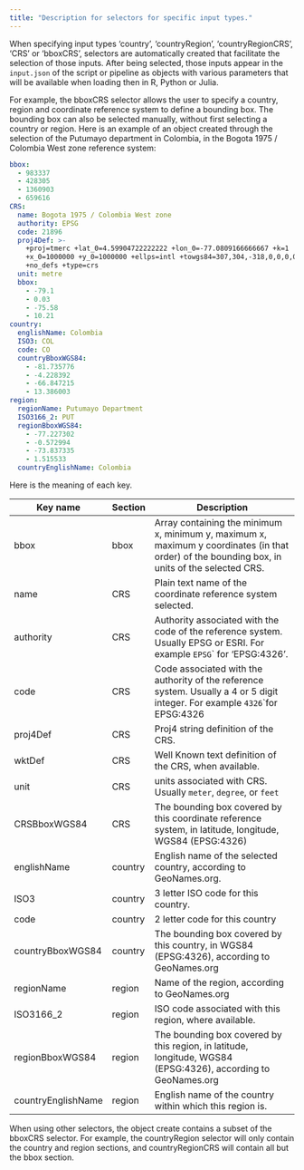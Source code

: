 ```yaml
---
title: "Description for selectors for specific input types."
---
```


When specifying input types 'country', 'countryRegion', 'countryRegionCRS', 'CRS' or 'bboxCRS', selectors are automatically created that facilitate the selection of those inputs. After being selected, those inputs appear in the `input.json` of the script or pipeline as objects with various parameters that will be available when loading then in R, Python or Julia.

For example, the bboxCRS selector allows the user to specify a country, region and coordinate reference system to define a bounding box. The bounding box can also be selected manually, without first selecting a country or region. Here is an example of an object created through the selection of the Putumayo department in Colombia, in the Bogota 1975 / Colombia West zone reference system:

``` {#bboxCRS .yaml}
bbox:
  - 983337
  - 428305
  - 1360903
  - 659616
CRS:
  name: Bogota 1975 / Colombia West zone
  authority: EPSG
  code: 21896
  proj4Def: >-
    +proj=tmerc +lat_0=4.59904722222222 +lon_0=-77.0809166666667 +k=1
    +x_0=1000000 +y_0=1000000 +ellps=intl +towgs84=307,304,-318,0,0,0,0 +units=m
    +no_defs +type=crs
  unit: metre
  bbox:
    - -79.1
    - 0.03
    - -75.58
    - 10.21
country:
  englishName: Colombia
  ISO3: COL
  code: CO
  countryBboxWGS84:
    - -81.735776
    - -4.228392
    - -66.847215
    - 13.386003
region:
  regionName: Putumayo Department
  ISO3166_2: PUT
  regionBboxWGS84:
    - -77.227302
    - -0.572994
    - -73.837335
    - 1.515533
  countryEnglishName: Colombia
```

Here is the meaning of each key.

| Key name           | Section | Description                                                                                                                                    |
|--------------------|---------|------------------------------------------------------------------------------------------------------------------------------------------------|
| bbox               | bbox    | Array containing the minimum x, minimum y, maximum x, maximum y coordinates (in that order) of the bounding box, in units of the selected CRS. |
| name               | CRS     | Plain text name of the coordinate reference system selected.                                                                                   |
| authority          | CRS     | Authority associated with the code of the reference system. Usually EPSG or ESRI. For example `EPSG`\` for 'EPSG:4326'.                        |
| code               | CRS     | Code associated with the authority of the reference system. Usually a 4 or 5 digit integer. For example `4326`\`for EPSG:4326                  |
| proj4Def           | CRS     | Proj4 string definition of the CRS.                                                                                                            |
| wktDef             | CRS     | Well Known text definition of the CRS, when available.                                                                                         |
| unit               | CRS     | units associated with CRS. Usually `meter`, `degree`, or `feet`                                                                                |
| CRSBboxWGS84       | CRS     | The bounding box covered by this coordinate reference system, in latitude, longitude, WGS84 (EPSG:4326)                                        |
| englishName        | country | English name of the selected country, according to GeoNames.org.                                                                               |
| ISO3               | country | 3 letter ISO code for this country.                                                                                                            |
| code               | country | 2 letter code for this country                                                                                                                 |
| countryBboxWGS84   | country | The bounding box covered by this country, in WGS84 (EPSG:4326), according to GeoNames.org                                                      |
| regionName         | region  | Name of the region, according to GeoNames.org                                                                                                  |
| ISO3166_2          | region  | ISO code associated with this region, where available.                                                                                         |
| regionBboxWGS84    | region  | The bounding box covered by this region, in latitude, longitude, WGS84 (EPSG:4326), according to GeoNames.org                                  |
| countryEnglishName | region  | English name of the country within which this region is.                                                                                       |

When using other selectors, the object create contains a subset of the bboxCRS selector. For example, the countryRegion selector will only contain the country and region sections, and countryRegionCRS will contain all but the bbox section.
